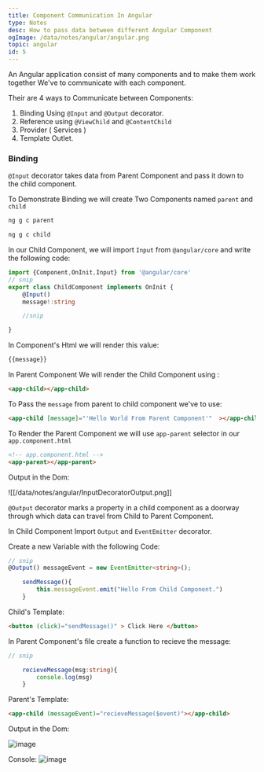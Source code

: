 ```yaml
---
title: Component Communication In Angular
type: Notes
desc: How to pass data between different Angular Component
ogImage: /data/notes/angular/angular.png
topic: angular
id: 5
---
```


An Angular application consist of many components and to make them work together  We've to communicate with each component.

Their are 4 ways to Communicate between Components:

1. Binding Using `@Input` and `@Output` decorator.
2. Reference using `@ViewChild` and `@ContentChild`
3. Provider ( Services )
4. Template Outlet.


### Binding 
`@Input` decorator takes data from Parent Component and pass it down to the child component.

To Demonstrate Binding we will create Two Components named `parent` and `child`

```bash
ng g c parent
```

```bash
ng g c child
```

In our Child Component, we will import `Input` from `@angular/core` and write the following code:

```ts
import {Component,OnInit,Input} from '@angular/core'
// snip
export class ChildComponent implements OnInit {
	@Input() 
	message!:string

	//snip

}

```

In Component's Html we will render this value:
```html
{{message}}
```

In Parent Component We will render the Child Component using :
```html
<app-child></app-child>
```

To Pass the `message` from parent to child component we've to use:

```html
<app-child [message]="'Hello World From Parent Component'"  ></app-child>
```

To Render the Parent Component we will use `app-parent` selector in our `app.component.html`

```html
<!-- app.component.html -->
<app-parent></app-parent>
```

Output in the Dom:

![[/data/notes/angular/InputDecoratorOutput.png]]


`@Output` decorator marks a property in a child component as a doorway through which data can travel from Child to Parent Component. 

In Child Component Import `Output` and `EventEmitter` decorator.

Create a new Variable with the following Code:

```ts
// snip
@Output() messageEvent = new EventEmitter<string>();

	sendMessage(){
		this.messageEvent.emit("Hello From Child Component.")
	}
```

Child's Template:

```html
<button (click)="sendMessage()" > Click Here </button>
```

In Parent Component's file create a function to recieve the message:

```ts
// snip

	recieveMessage(msg:string){
		console.log(msg)
	}

```

Parent's Template:

```html
<app-child (messageEvent)="recieveMessage($event)"></app-child>
```

Output in the Dom:

![image](/data/notes/angular/ClickHereBtn.png)

Console:
![image](/data/notes/angular/HelloFromChildConsoleLog.png)

